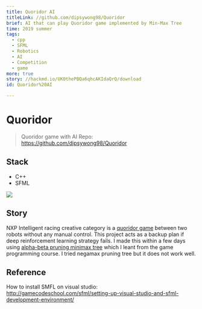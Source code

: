 ```yaml
---
title: Quoridor AI
titleLink: //github.com/dipsywong98/Quoridor
brief: AI that can play Quoridor game implemented by Min-Max Tree
time: 2019 summer
tags:
  - cpp
  - SFML
  - Robotics
  - AI
  - Competition
  - game
more: true
story: //hackmd.io/UK0thePBQa6qhcAKIdaQrQ/download
id: Quoridor%20AI

---
```



# Quoridor

> Quoridor game with AI
> Repo: https://github.com/dipsywong98/Quoridor
> 


## Stack
- C++
- SFML

![](https://i.imgur.com/LEEaURn.png)

## Story
NXP Intelligent racing creative category is a [quoridor game](https://en.wikipedia.org/wiki/Quoridor) between two robots without any manual control. This project acts as a backup plan if deep reinforcement learning strategy fails. I made this within a few days using [alpha-beta pruning minimax tree](https://en.wikipedia.org/wiki/Alpha%E2%80%93beta_pruning) which I leant from the game programming course. I tried negamax pruning tree but it does not work well.

## Reference
How to install SMFL on visual studio: http://gamecodeschool.com/sfml/setting-up-visual-studio-and-sfml-development-environment/

    